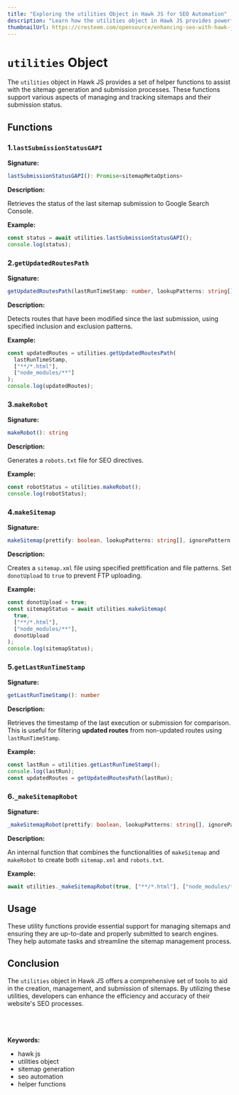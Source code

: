```yaml
---
title: "Exploring the utilities Object in Hawk JS for SEO Automation"
description: "Learn how the utilities object in Hawk JS provides powerful tools to track and manage sitemaps, ensuring efficient SEO practices and keeping your website's content visible to search engines."
thumbnailUrl: https://cresteem.com/opensource/enhancing-seo-with-hawk-js/thumbnail.png
---
```


# `utilities` Object

The `utilities` object in Hawk JS provides a set of helper functions to assist with the sitemap generation and submission processes. These functions support various aspects of managing and tracking sitemaps and their submission status.

## Functions

### 1.`lastSubmissionStatusGAPI`

**Signature:**

```typescript
lastSubmissionStatusGAPI(): Promise<sitemapMetaOptions>
```

**Description:**

Retrieves the status of the last sitemap submission to Google Search Console.

**Example:**

```javascript
const status = await utilities.lastSubmissionStatusGAPI();
console.log(status);
```

### 2.`getUpdatedRoutesPath`

**Signature:**

```typescript
getUpdatedRoutesPath(lastRunTimeStamp: number, lookupPatterns: string[], ignorePattern: string[]): string[]
```

**Description:**

Detects routes that have been modified since the last submission, using specified inclusion and exclusion patterns.

**Example:**

```javascript
const updatedRoutes = utilities.getUpdatedRoutesPath(
  lastRunTimeStamp,
  ["**/*.html"],
  ["node_modules/**"]
);
console.log(updatedRoutes);
```

### 3.`makeRobot`

**Signature:**

```typescript
makeRobot(): string
```

**Description:**

Generates a `robots.txt` file for SEO directives.

**Example:**

```javascript
const robotStatus = utilities.makeRobot();
console.log(robotStatus);
```

### 4.`makeSitemap`

**Signature:**

```typescript
makeSitemap(prettify: boolean, lookupPatterns: string[], ignorePattern: string[],donotUpload:boolean=false): Promise<string>
```

**Description:**

Creates a `sitemap.xml` file using specified prettification and file patterns. Set `donotUpload` to `true` to prevent FTP uploading.

**Example:**

```javascript
const donotUpload = true;
const sitemapStatus = await utilities.makeSitemap(
  true,
  ["**/*.html"],
  ["node_modules/**"],
  donotUpload
);
console.log(sitemapStatus);
```

### 5.`getLastRunTimeStamp`

**Signature:**

```typescript
getLastRunTimeStamp(): number
```

**Description:**

Retrieves the timestamp of the last execution or submission for comparison. This is useful for filtering **updated routes** from non-updated routes using `lastRunTimeStamp`.

**Example:**

```javascript
const lastRun = utilities.getLastRunTimeStamp();
console.log(lastRun);
const updatedRoutes = getUpdatedRoutesPath(lastRun);
```

### 6.`_makeSitemapRobot`

**Signature:**

```typescript
_makeSitemapRobot(prettify: boolean, lookupPatterns: string[], ignorePattern: string[]): Promise<void>
```

**Description:**

An internal function that combines the functionalities of `makeSitemap` and `makeRobot` to create both `sitemap.xml` and `robots.txt`.

**Example:**

```javascript
await utilities._makeSitemapRobot(true, ["**/*.html"], ["node_modules/**"]);
```

## Usage

These utility functions provide essential support for managing sitemaps and ensuring they are up-to-date and properly submitted to search engines. They help automate tasks and streamline the sitemap management process.

## Conclusion

The `utilities` object in Hawk JS offers a comprehensive set of tools to aid in the creation, management, and submission of sitemaps. By utilizing these utilities, developers can enhance the efficiency and accuracy of their website's SEO processes.


<br />
<br />
<br />
<strong>Keywords:</strong>
<ul className={style.keywords}>
  <li>hawk js</li>
  <li>utilities object</li>
  <li>sitemap generation</li>
  <li>seo automation</li>
  <li>helper functions</li>
</ul>
